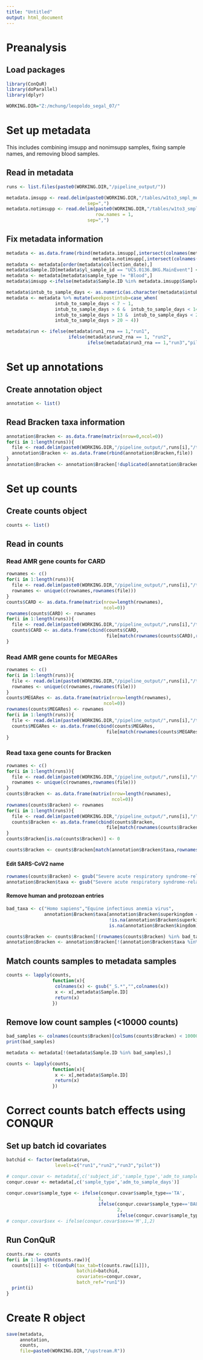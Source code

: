 ```yaml
---
title: "Untitled"
output: html_document
---
```


# Preanalysis

## Load packages
```r
library(ConQuR)
library(doParallel)
library(dplyr)

WORKING.DIR="Z:/mchung/leopoldo_segal_07/"
```

# Set up metadata

This includes combining imsupp and nonimsupp samples, fixing sample names, and removing blood samples.

## Read in metadata
```r
runs <- list.files(paste0(WORKING.DIR,"/pipeline_output/"))

metadata.imsupp <- read.delim(paste0(WORKING.DIR,"/tables/w1to3_smpl_metadatamapping_covidpos_intub_imsupp_sequenced.csv"),
                              sep=",")
metadata.notimsupp <- read.delim(paste0(WORKING.DIR,"/tables/w1to3_smpl_metadatamapping_covidpos_intub_notimsupp_sequenced.csv"),
                                 row.names = 1,
                              sep=",")
```

## Fix metadata information

```r
metadata <- as.data.frame(rbind(metadata.imsupp[,intersect(colnames(metadata.imsupp),colnames(metadata.notimsupp))],
                                metadata.notimsupp[,intersect(colnames(metadata.imsupp),colnames(metadata.notimsupp))]))
metadata <- metadata[order(metadata$collection_date),]
metadata$Sample.ID[metadata$yl_sample_id == "UCS.0136.BKG.MainEvent"] <- "UCS.0136.BKG"
metadata <- metadata[metadata$sample_type != "Blood",] 
metadata$imsupp <-ifelse(metadata$Sample.ID %in% metadata.imsupp$Sample.ID,"Immunosuppressed","Healthy")

metadata$intub_to_sample_days <- as.numeric(as.character(metadata$intub_to_sample_days))
metadata <- metadata %>% mutate(weekpostintub=case_when(
                  intub_to_sample_days < 7 ~ 1,
                  intub_to_sample_days > 6 &  intub_to_sample_days < 14~ 2,
                  intub_to_sample_days > 13 &  intub_to_sample_days < 21~ 3,
                  intub_to_sample_days > 20 ~ 4))

metadata$run <- ifelse(metadata$run1_rna == 1,"run1",
                       ifelse(metadata$run2_rna == 1, "run2",
                              ifelse(metadata$run3_rna == 1,"run3","pilot")))
```

# Set up annotations

## Create annotation object

```r
annotation <- list()
```

## Read Bracken taxa information

```r
annotation$Bracken <- as.data.frame(matrix(nrow=0,ncol=0))
for(i in 1:length(runs)){
  file <- read.delim(paste0(WORKING.DIR,"/pipeline_output/",runs[i],"/tables/annotation.taxa.bracken.tsv"))
  annotation$Bracken <- as.data.frame(rbind(annotation$Bracken,file))
}
annotation$Bracken <- annotation$Bracken[!duplicated(annotation$Bracken$taxa),]
```

# Set up counts

## Create counts object

```r
counts <- list()
```

## Read in counts

### Read AMR gene counts for CARD

```r
rownames <- c()
for(i in 1:length(runs)){
  file <- read.delim(paste0(WORKING.DIR,"/pipeline_output/",runs[i],"/tables/counts.coverM.CARD.tsv"))
  rownames <- unique(c(rownames,rownames(file)))
}
counts$CARD <- as.data.frame(matrix(nrow=length(rownames),
                                    ncol=0))
rownames(counts$CARD) <- rownames
for(i in 1:length(runs)){
  file <- read.delim(paste0(WORKING.DIR,"/pipeline_output/",runs[i],"/tables/counts.coverM.CARD.tsv"))
  counts$CARD <- as.data.frame(cbind(counts$CARD,
                                     file[match(rownames(counts$CARD),rownames(file)),]))
}
```

### Read AMR gene counts for MEGARes

```r
rownames <- c()
for(i in 1:length(runs)){
  file <- read.delim(paste0(WORKING.DIR,"/pipeline_output/",runs[i],"/tables/counts.coverM.MEGARes.tsv"))
  rownames <- unique(c(rownames,rownames(file)))
}
counts$MEGARes <- as.data.frame(matrix(nrow=length(rownames),
                                    ncol=0))
rownames(counts$MEGARes) <- rownames
for(i in 1:length(runs)){
  file <- read.delim(paste0(WORKING.DIR,"/pipeline_output/",runs[i],"/tables/counts.coverM.MEGARes.tsv"))
  counts$MEGARes <- as.data.frame(cbind(counts$MEGARes,
                                     file[match(rownames(counts$MEGARes),rownames(file)),]))
}
```

### Read taxa gene counts for Bracken

```r
rownames <- c()
for(i in 1:length(runs)){
  file <- read.delim(paste0(WORKING.DIR,"/pipeline_output/",runs[i],"/tables/counts.taxa.Bracken.tsv"))
  rownames <- unique(c(rownames,rownames(file)))
}
counts$Bracken <- as.data.frame(matrix(nrow=length(rownames),
                                       ncol=0))
rownames(counts$Bracken) <- rownames
for(i in 1:length(runs)){
  file <- read.delim(paste0(WORKING.DIR,"/pipeline_output/",runs[i],"/tables/counts.taxa.Bracken.tsv"))
  counts$Bracken <- as.data.frame(cbind(counts$Bracken,
                                     file[match(rownames(counts$Bracken),rownames(file)),]))
}
counts$Bracken[is.na(counts$Bracken)] <- 0

counts$Bracken <- counts$Bracken[match(annotation$Bracken$taxa,rownames(counts$Bracken)),]
```

#### Edit SARS-CoV2 name

```r
rownames(counts$Bracken) <- gsub("Severe acute respiratory syndrome-related coronavirus","SARS-CoV2",rownames(counts$Bracken))
annotation$Bracken$taxa <- gsub("Severe acute respiratory syndrome-related coronavirus","SARS-CoV2",annotation$Bracken$taxa)
```

#### Remove human and protozoan entries

```r
bad_taxa <- c("Homo sapiens","Equine infectious anemia virus",
              annotation$Bracken$taxa[annotation$Bracken$superkingdom == "Eukaryota" &
                                      !is.na(annotation$Bracken$superkingdom) & 
                                      is.na(annotation$Bracken$kingdom)])

counts$Bracken <- counts$Bracken[!(rownames(counts$Bracken) %in% bad_taxa),]
annotation$Bracken <- annotation$Bracken[!(annotation$Bracken$taxa %in% bad_taxa),]
```

## Match counts samples to metadata samples
```r
counts <- lapply(counts,
                 function(x){
                  colnames(x) <- gsub("_S.*","",colnames(x))
                  x <- x[,metadata$Sample.ID]
                  return(x)
                 })
```

## Remove low count samples (<10000 counts)

```r
bad_samples <- colnames(counts$Bracken)[colSums(counts$Bracken) < 10000]
print(bad_samples)

metadata <- metadata[!(metadata$Sample.ID %in% bad_samples),]

counts <- lapply(counts,
                 function(x){
                  x <- x[,metadata$Sample.ID]
                  return(x)
                 })

```

# Correct counts batch effects using CONQUR

## Set up batch id covariates

```r
batchid <- factor(metadata$run,
                  levels=c("run1","run2","run3","pilot"))

# conqur.covar <- metadata[,c('subject_id','sample_type','adm_to_sample_days')]
conqur.covar <- metadata[,c('sample_type','adm_to_sample_days')]

conqur.covar$sample_type <- ifelse(conqur.covar$sample_type=='TA',
                                  1,
                                  ifelse(conqur.covar$sample_type=='BAL',
                                         2,
                                         ifelse(conqur.covar$sample_type=='UA',3,4)))
# conqur.covar$sex <- ifelse(conqur.covar$sex=='M',1,2)

```

## Run ConQuR
```r
counts.raw <- counts
for(i in 1:length(counts.raw)){
  counts[[i]] <- t(ConQuR(tax_tab=t(counts.raw[[i]]),
                          batchid=batchid, 
                          covariates=conqur.covar, 
                          batch_ref="run1"))
  print(i)
}
```

# Create R object
```r
save(metadata,
     annotation,
     counts,
     file=paste0(WORKING.DIR,"/upstream.R"))
```

